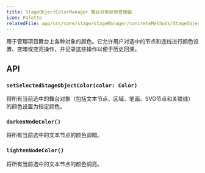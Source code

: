 ```yaml
---
title: StageObjectColorManager 舞台对象颜色管理器
icon: Palette
relatedFile: app/src/core/stage/stageManager/concreteMethods/StageObjectColorManager.tsx
---
```


用于管理项目舞台上各种对象的颜色。它允许用户对选中的节点和连线进行颜色设置、变暗或变亮操作，并记录这些操作以便于历史回溯。

## API

### `setSelectedStageObjectColor(color: Color)`

将所有当前选中的舞台对象（包括文本节点、区域、笔画、SVG节点和关联线）的颜色设置为指定颜色。

### `darkenNodeColor()`

将所有当前选中的文本节点的颜色调暗。

### `lightenNodeColor()`

将所有当前选中的文本节点的颜色调亮。
